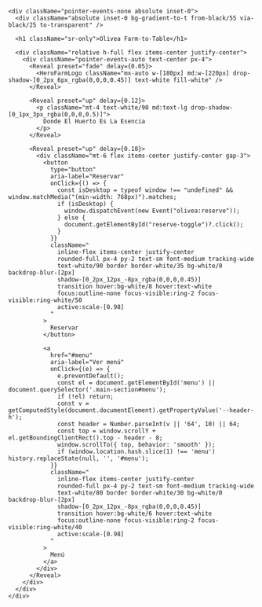 
<section
  id="hero"
  className="
    relative mx-auto w-full
    md:max-w-[min(1100px,92vw)]
    -mt-2
    flex items-center justify-center
    pb-0
  "
>
  <div
    className="
      relative w-full
      h-[calc(100dvh-var(--header-h,64px)-var(--mobile-nav-h,84px)+6px)]
      md:h-[720px] lg:h-[800px]
      overflow-hidden rounded-[28px]
      ring-1 ring-black/10
      shadow-[0_20px_60px_-20px_rgba(0,0,0,0.35)]
    "
  >
    <ParallaxImage
      src="/images/farm/hero.jpg"
      alt="Olivea Farm-to-Table — nuestro huerto"
      heightVh={100}
      speed={0.30}
      className="h-full"
      fit="cover"
      objectPosition="50% 40%"
      priority
      fetchPriority="high"
      loading="eager"
      sizes="(max-width: 768px) 100vw, min(1100px, 92vw)"
      placeholder="blur"
      blurDataURL="data:image/jpeg;base64,REPLACE_WITH_REAL_BASE64_LQIP"
    />

    <div className="pointer-events-none absolute inset-0">
      <div className="absolute inset-0 bg-gradient-to-t from-black/55 via-black/25 to-transparent" />

      <h1 className="sr-only">Olivea Farm-to-Table</h1>

      <div className="relative h-full flex items-center justify-center">
        <div className="pointer-events-auto text-center px-4">
          <Reveal preset="fade" delay={0.05}>
            <HeroFarmLogo className="mx-auto w-[180px] md:w-[220px] drop-shadow-[0_2px_6px_rgba(0,0,0,0.45)] text-white fill-white" />
          </Reveal>

          <Reveal preset="up" delay={0.12}>
            <p className="mt-4 text-white/90 md:text-lg drop-shadow-[0_1px_3px_rgba(0,0,0,0.5)]">
              Donde El Huerto Es La Esencia
            </p>
          </Reveal>

          <Reveal preset="up" delay={0.18}>
            <div className="mt-6 flex items-center justify-center gap-3">
              <button
                type="button"
                aria-label="Reservar"
                onClick={() => {
                  const isDesktop = typeof window !== "undefined" && window.matchMedia("(min-width: 768px)").matches;
                  if (isDesktop) {
                    window.dispatchEvent(new Event("olivea:reserve"));
                  } else {
                    document.getElementById("reserve-toggle")?.click();
                  }
                }}
                className="
                  inline-flex items-center justify-center
                  rounded-full px-4 py-2 text-sm font-medium tracking-wide
                  text-white/90 border border-white/35 bg-white/0 backdrop-blur-[2px]
                  shadow-[0_2px_12px_-8px_rgba(0,0,0,0.45)]
                  transition hover:bg-white/8 hover:text-white
                  focus:outline-none focus-visible:ring-2 focus-visible:ring-white/50
                  active:scale-[0.98]
                "
              >
                Reservar
              </button>

              <a
                href="#menu"
                aria-label="Ver menú"
                onClick={(e) => {
                  e.preventDefault();
                  const el = document.getElementById('menu') || document.querySelector('.main-section#menu');
                  if (!el) return;
                  const v = getComputedStyle(document.documentElement).getPropertyValue('--header-h');
                  const header = Number.parseInt(v || '64', 10) || 64;
                  const top = window.scrollY + el.getBoundingClientRect().top - header - 8;
                  window.scrollTo({ top, behavior: 'smooth' });
                  if (window.location.hash.slice(1) !== 'menu') history.replaceState(null, '', '#menu');
                }}
                className="
                  inline-flex items-center justify-center
                  rounded-full px-4 py-2 text-sm font-medium tracking-wide
                  text-white/80 border border-white/30 bg-white/0 backdrop-blur-[2px]
                  shadow-[0_2px_12px_-8px_rgba(0,0,0,0.45)]
                  transition hover:bg-white/6 hover:text-white
                  focus:outline-none focus-visible:ring-2 focus-visible:ring-white/40
                  active:scale-[0.98]
                "
              >
                Menú
              </a>
            </div>
          </Reveal>
        </div>
      </div>
    </div>
  </div>
</section>
